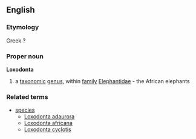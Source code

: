 {{rfc}}
==English==
===Etymology===
Greek ?
===Proper noun===
{{wikipedia}}
'''Loxodonta'''
#a [[taxonomic]] [[genus]], within [[family]] [[Elephantidae]] - the African elephants
===Related terms===
{{wikispecies}}
*[[species]]
**[[Loxodonta adaurora]]
**[[Loxodonta africana]]
**[[Loxodonta cyclotis]]